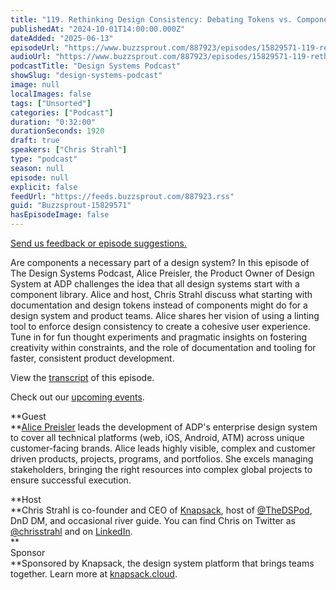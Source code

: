 ```yaml
---
title: "119. Rethinking Design Consistency: Debating Tokens vs. Components with ADPs Alice Preisler"
publishedAt: "2024-10-01T14:00:00.000Z"
dateAdded: "2025-06-13"
episodeUrl: "https://www.buzzsprout.com/887923/episodes/15829571-119-rethinking-design-consistency-debating-tokens-vs-components-with-adps-alice-preisler.mp3"
audioUrl: "https://www.buzzsprout.com/887923/episodes/15829571-119-rethinking-design-consistency-debating-tokens-vs-components-with-adps-alice-preisler.mp3"
podcastTitle: "Design Systems Podcast"
showSlug: "design-systems-podcast"
image: null
localImages: false
tags: ["Unsorted"]
categories: ["Podcast"]
duration: "0:32:00"
durationSeconds: 1920
draft: true
speakers: ["Chris Strahl"]
type: "podcast"
season: null
episode: null
explicit: false
feedUrl: "https://feeds.buzzsprout.com/887923.rss"
guid: "Buzzsprout-15829571"
hasEpisodeImage: false
---
```

[Send us feedback or episode suggestions.](https://www.buzzsprout.com/twilio/text_messages/887923/open_sms)

Are components a necessary part of a design system? In this episode of The Design Systems Podcast, Alice Preisler, the Product Owner of Design System at ADP challenges the idea that all design systems start with a component library. Alice and host, Chris Strahl discuss what starting with documentation and design tokens instead of components might do for a design system and product teams. Alice shares her vision of using a linting tool to enforce design consistency to create a cohesive user experience. Tune in for fun thought experiments and pragmatic insights on fostering creativity within constraints, and the role of documentation and tooling for faster, consistent product development.

View the [transcript](https://docs.google.com/document/d/1_6futxeROs7EYN1-_IgGvrj3liLmfuRg5KmeJugH2vo/edit#heading=h.e4ehjtdqokkj) of this episode.

Check out our [upcoming events](https://www.knapsack.cloud/events).  

**Guest  
**[Alice Preisler](https://www.linkedin.com/in/alicepreisler/) leads the development of ADP's enterprise design system to cover all technical platforms (web, iOS, Android, ATM) across unique customer-facing brands. Alice leads highly visible, complex and customer driven products, projects, programs, and portfolios. She excels managing stakeholders, bringing the right resources into complex global projects to ensure successful execution. 

**Host  
**Chris Strahl is co-founder and CEO of [Knapsack](https://www.knapsack.cloud/), host of [@TheDSPod](https://twitter.com/thedspod), DnD DM, and occasional river guide. You can find Chris on Twitter as [@chrisstrahl](https://twitter.com/chrisstrahl) and on [LinkedIn](https://www.linkedin.com/in/chrisstrahl/).  
**  
Sponsor  
**Sponsored by Knapsack, the design system platform that brings teams together. Learn more at [knapsack.cloud](https://www.knapsack.cloud/?utm_source=podcast).

